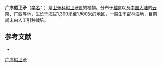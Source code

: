 {{Speciesbox
| name = 广序假卫矛
| status = 
| status_system = 
| image =
| genus = Microtropis
| species = petelotii
| authority = Merr. et Freem.
}}

'''广序假卫矛'''（[[学名|学名]]：{{lang|la|''Microtropis petelotii''}}）是[[卫矛科|卫矛科]][[假卫矛属|假卫矛属]]的植物。分布于[[越南|越南]]以及[[中国大陆|中国大陆]]的[[云南|云南]]、[[广西|广西]]等地，生长于海拔1,300米至1,900米的地区，一般生于密林湿地，目前尚未由人工引种栽培。

== 参考文献 ==
<div class="references-small">
* {{cite web| url =http://www.bioinfo.cn/db05/KmzwSpecies.php?action=view&id=2368| title =广序假卫矛| work =《中国高等植物数据库全库》| publisher =中国科学院微生物研究所| author =昆明植物研究所| accessdate =2009-02-23| deadurl =yes| archiveurl =https://web.archive.org/web/20160305064036/http://www.bioinfo.cn/db05/KmzwSpecies.php?action=view&id=2368| archivedate =2016-03-05}}
</div>
{{Taxonbar|from=Q11062243}}

[[Category:假卫矛属|广序假卫矛]]


{{植物小作品}}